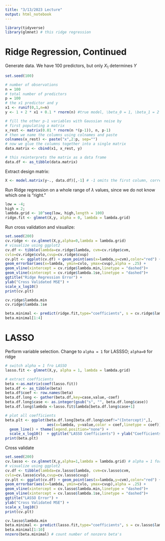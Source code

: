 ```yaml
---
title: "3/13/2023 Lecture"
output: html_notebook
---
```


```r
library(tidyverse)
library(glmnet) # this ridge regression
```

# Ridge Regression, Continued

Generate data. We have 100 predictors, but only $X_1$ determines $Y$

```r
set.seed(100)

# number of observations
n = 100
# total number of predictors
p = 100
# the x1 predictor and y
x1 <- runif(0,1,n=n)
y <- 1 + 2 * x1 + 0.1 * rnorm(n) #true model, \beta_0 = 1, \beta_1 = 2

# fill the other p-1 variables with Gaussian noise by
# first populating a matrix
x_rest <- matrix(0.01 * rnorm(n *(p-1)), n, p-1)
# then we name the columns using colnames and paste
colnames(x_rest) <- paste("x",2:p, sep="")
# now we glue the columns together into a single matrix
data.matrix <- cbind(x1, x_rest, y)

# this reinterprets the matrix as a data frame
data.df <- as_tibble(data.matrix)
```

Extract design matrix:

```r
X <- model.matrix(y~., data.df)[,-1] # -1 omits the first column, corresponding to the intercept
```

Run Ridge regression on a whole range of $\lambda$ values, since we do not know which one is "right."

```r
low = -4;
high = 2;
lambda.grid <- 10^seq(low, high,length = 100)
ridge.fit <- glmnet(X,y, alpha = 0, lambda = lambda.grid)
```

Run cross validation and visualize:

```r
set.seed(200)
cv.ridge <- cv.glmnet(X,y,alpha=0,lambda = lambda.grid)
# visualize using ggplot2
cv.df <- tibble(lambda=cv.ridge$lambda, cvm=cv.ridge$cvm,
cvlo=cv.ridge$cvlo,cvup=cv.ridge$cvup)
cv.plt <- ggplot(cv.df) + geom_point(aes(x=lambda,y=cvm),color="red") +
geom_errorbar(aes(x=lambda, ymin=cvlo, ymax=cvup),alpha = .25) +
geom_vline(xintercept = cv.ridge$lambda.min,linetype = "dashed")+
geom_vline(xintercept = cv.ridge$lambda.1se,linetype = "dashed")+
ggtitle("Ridge Regression Error") +
ylab("Cross Validated MSE") +
scale_x_log10()
print(cv.plt)
```

```r
cv.ridge$lambda.min
cv.ridge$lambda.1se
```

```r
beta.minimal <- predict(ridge.fit,type="coefficients", s = cv.ridge$lambda.min)
beta.minimal[1:4]
```

# LASSO

Perform variable selection. Change to `alpha = 1` for LASSSO; `alpha=0` for ridge

```r
# switch alpha = 1 fro LASSO
lasso.fit <- glmnet(X,y, alpha = 1, lambda = lambda.grid)
```

```r
# extract coefficients
beta <-as.matrix(coef(lasso.fit))
beta.df <- as_tibble(beta)
beta.df$coef <- row.names(beta)
beta.df.long <- gather(beta.df,key=case,value,-coef)
beta.df.long$case <- as.integer(gsub("s", "", beta.df.long$case))
beta.df.long$lambda <-lasso.fit$lambda[beta.df.long$case+1]

# plot all coefficients
beta.plt <- ggplot(beta.df.long[beta.df.long$coef!="(Intercept)",], 
                   aes(x=lambda, y=value,color = coef,linetype = coef)) + 
  geom_line() + theme(legend.position="none") +
  scale_x_log10()  + ggtitle("LASSO Coefficients") + ylab("Coefficients")
print(beta.plt)
```

Cross validate

```r
set.seed(200)
cv.lasso <- cv.glmnet(X,y,alpha=1,lambda = lambda.grid) # alpha = 1 for LASSO
# visualize using ggplot2
cv.df <- tibble(lambda=cv.lasso$lambda, cvm=cv.lasso$cvm,
cvlo=cv.lasso$cvlo,cvup=cv.lasso$cvup)
cv.plt <- ggplot(cv.df) + geom_point(aes(x=lambda,y=cvm),color="red") +
geom_errorbar(aes(x=lambda, ymin=cvlo, ymax=cvup),alpha = .25) +
geom_vline(xintercept = cv.lasso$lambda.min,linetype = "dashed")+
geom_vline(xintercept = cv.lasso$lambda.1se,linetype = "dashed")+
ggtitle("LASSO Error") +
ylab("Cross Validated MSE") +
scale_x_log10()
print(cv.plt)
```

```r
cv.lasso$lambda.min
beta.minimal <- predict(lasso.fit,type="coefficients", s = cv.lasso$lambda.min)
beta.minimal[1:10]
nnzero(beta.minimal) # count number of nonzero beta's 
```
